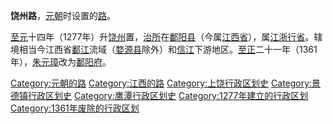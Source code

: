 '''饶州路'''，[[元朝|元朝]]时设置的[[路_(行政区划)|路]]。

[[至元_(忽必烈)|至元]]十四年（1277年）升[[饶州_(隋朝)|饶州]]置，[[治所|治所]]在[[鄱阳县|鄱阳县]]（今属[[江西省|江西省]]），属[[江浙行省|江浙行省]]。辖境相当今江西省[[鄱江|鄱江]]流域（[[婺源县|婺源县]]除外）和[[信江|信江]]下游地区。[[至正|至正]]二十一年（1361年），[[朱元璋|朱元璋]]改为[[鄱阳府|鄱阳府]]。

{{元朝行政区划|nocat}}
{{元朝行政区划小作品}}
{{DEFAULTSORT:R}}
[[Category:元朝的路|Category:元朝的路]]
[[Category:江西的路|Category:江西的路]]
[[Category:上饶行政区划史|Category:上饶行政区划史]]
[[Category:景德镇行政区划史|Category:景德镇行政区划史]]
[[Category:鹰潭行政区划史|Category:鹰潭行政区划史]]
[[Category:1277年建立的行政区划|Category:1277年建立的行政区划]]
[[Category:1361年废除的行政区划|Category:1361年废除的行政区划]]
